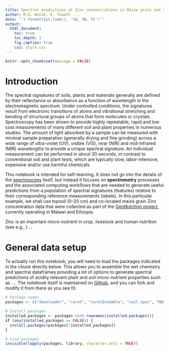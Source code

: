 ```yaml
---
title: Spectral predictions of Zinc concentrations in Maize grain and soils
author: M.G. Walsh, E. Towett ...
date: "`r format(Sys.time(), '%d, %B, %Y')`"
output:
  html_document:
    toc: true
    toc_depth: 1
    fig_caption: true
    css: style.css
---
```


```r
knitr::opts_chunk$set(message = FALSE)
```

# Introduction

The spectral signatures of soils, plants and materials generally are defined by their reflectance or absorbance as a function of wavelength in the electromagnetic spectrum. Under controlled conditions, the signatures result from electronic transitions of atoms and vibrational stretching and bending of structural groups of atoms that form molecules or crystals. Spectroscopy has been shown to provide highly repeatable, rapid and low cost measurements of many different soil and plant properties in numerous studies. The amount of light absorbed by a sample can be measured with minimal sample preparation (generally drying and fine grinding) across a wide range of ultra-violet (UV), visible (VIS), near (NIR) and mid-infrared (MIR) wavelengths to provide a unique spectral signature. An individual measurement can be performed in about 30 seconds, in contrast to conventional soil and plant tests, which are typically slow, labor-intensive, expensive and/or use harmful chemicals.

This notebook is intended for self-learning. It does not go into the details of the [spectroscopy](https://en.wikipedia.org/wiki/Spectroscopy) itself, but instead it focuses on **spectrometry** processes and the associated computing workflows that are needed to generate useful predictions from a population of spectral signatures (features) relative to their corresponding reference measurements (labels). In this particular example, we shall use topsoil (0-20 cm) and co-located maize grain Zinc concentration data that were collected as part of the [GeoNutrition project](), currently operating in Malawi and Ethiopia.

Zinc is an important micro-nutrient in crop, livestock and human nutrition (see e.g., ) ...

# General data setup

To actually run this notebook, you will need to load the packages indicated in the chunk directly below. This allows you to assemble the wet chemistry and spectral dataframes providing a lot of options to generate spectral predictions of acidity relevant plant and soil micro-nutrient properties such as .... The notebook itself is maintained on [Github](https://github.com/mgwalsh/Soils/blob/master/Spec_acidity_preds.Rmd), and you can fork and modify it from there as you see fit.

```r
# Package names
packages <- c("downloader", "caret", "caretEnsemble", "soil.spec", "MASS", "pls", "glmnet", "randomForest", "xgboost", "Cubist", "quantreg", "leaflet", "htmlwidgets", "plyr", "dplyr", "doParallel")

# Install packages
installed_packages <- packages %in% rownames(installed.packages())
if (any(installed_packages == FALSE)) {
  install.packages(packages[!installed_packages])
}

# Load packages
invisible(lapply(packages, library, character.only = TRUE))
```
